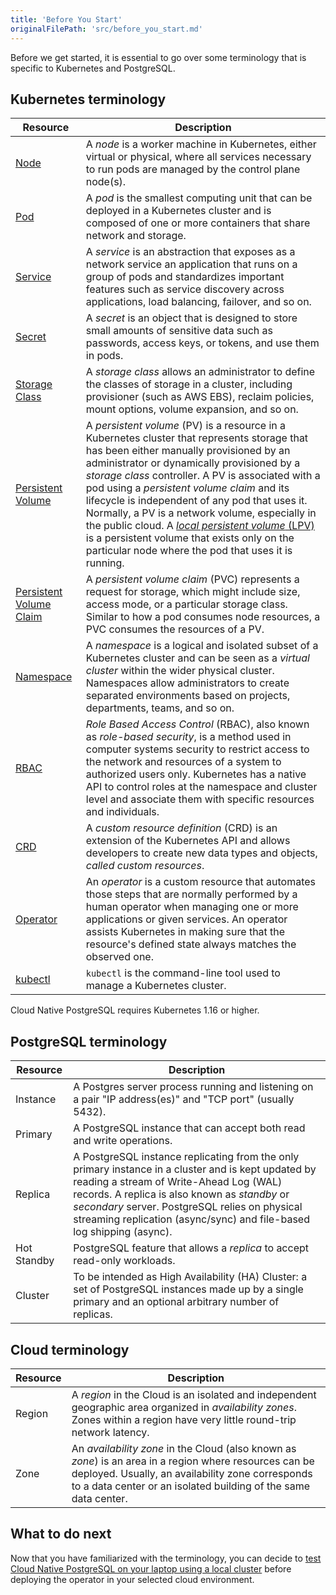 ```yaml
---
title: 'Before You Start'
originalFilePath: 'src/before_you_start.md'
---
```



Before we get started, it is essential to go over some terminology that is
specific to Kubernetes and PostgreSQL.

## Kubernetes terminology

| Resource                                                                                                          | Description                                                                                                                                                                                                                                                                                                                                                                                                                                                                                                                                                                                                         |
|-------------------------------------------------------------------------------------------------------------------|---------------------------------------------------------------------------------------------------------------------------------------------------------------------------------------------------------------------------------------------------------------------------------------------------------------------------------------------------------------------------------------------------------------------------------------------------------------------------------------------------------------------------------------------------------------------------------------------------------------------|
| [Node](https://kubernetes.io/docs/concepts/architecture/nodes/)                                                   | A *node* is a worker machine in Kubernetes, either virtual or physical, where all services necessary to run pods are managed by the control plane node(s).                                                                                                                                                                                                                                                                                                                                                                                                                                                                      |
| [Pod](https://kubernetes.io/docs/concepts/workloads/pods/pod/)                                                    | A *pod* is the smallest computing unit that can be deployed in a Kubernetes cluster and is composed of one or more containers that share network and storage.                                                                                                                                                                                                                                                                                                                                                                                                                                                      |
| [Service](https://kubernetes.io/docs/concepts/services-networking/service/)                                       | A *service* is an abstraction that exposes as a network service an application that runs on a group of pods and standardizes important features such as service discovery across applications, load balancing, failover, and so on.                                                                                                                                                                                                                                                                                                                                                                                |
| [Secret](https://kubernetes.io/docs/concepts/configuration/secret/)                                               | A *secret* is an object that is designed to store small amounts of sensitive data such as passwords, access keys, or tokens, and use them in pods.                                                                                                                                                                                                                                                                                                                                                                                                                                                                   |
| [Storage Class](https://kubernetes.io/docs/concepts/storage/storage-classes/)                                     | A *storage class* allows an administrator to define the classes of storage in a cluster, including provisioner (such as AWS EBS), reclaim policies, mount options, volume expansion, and so on.                                                                                                                                                                                                                                                                                                                                                                                                                     |
| [Persistent Volume](https://kubernetes.io/docs/concepts/storage/persistent-volumes/)                              | A *persistent volume* (PV) is a resource in a Kubernetes cluster that represents storage that has been either manually provisioned by an administrator or dynamically provisioned by a *storage class* controller. A PV is associated with a pod using a *persistent volume claim* and its lifecycle is independent of any pod that uses it. Normally, a PV is a network volume, especially in the public cloud. A [*local persistent volume* (LPV)](https://kubernetes.io/docs/concepts/storage/volumes/#local) is a persistent volume that exists only on the particular node where the pod that uses it is running. |
| [Persistent Volume Claim](https://kubernetes.io/docs/concepts/storage/persistent-volumes/#persistentvolumeclaims) | A *persistent volume claim* (PVC) represents a request for storage, which might include size, access mode, or a particular storage class. Similar to how a pod consumes node resources, a PVC consumes the resources of a PV.                                                                                                                                                                                                                                                                                                                                                                                          |
| [Namespace](https://kubernetes.io/docs/concepts/overview/working-with-objects/namespaces/)                        | A *namespace* is a logical and isolated subset of a Kubernetes cluster and can be seen as a *virtual cluster* within the wider physical cluster. Namespaces allow administrators to create separated environments based on projects, departments, teams, and so on.                                                                                                                                                                                                                                                                                                                                                 |
| [RBAC](https://kubernetes.io/docs/reference/access-authn-authz/rbac/)                                             | *Role Based Access Control* (RBAC), also known as *role-based security*, is a method used in computer systems security to restrict access to the network and resources of a system to authorized users only. Kubernetes has a native API to control roles at the namespace and cluster level and associate them with specific resources and individuals.                                                                                                                                                                                                                                                                  |
| [CRD](https://kubernetes.io/docs/concepts/extend-kubernetes/api-extension/custom-resources/)                      | A *custom resource definition* (CRD) is an extension of the Kubernetes API and allows developers to create new data types and objects, *called custom resources*.                                                                                                                                                                                                                                                                                                                                                                                                                                                   |
| [Operator](https://kubernetes.io/docs/concepts/extend-kubernetes/operator/)                                       | An *operator* is a custom resource that automates those steps that are normally performed by a human operator when managing one or more applications or given services. An operator assists Kubernetes in making sure that the resource's defined state always matches the observed one.                                                                                                                                                                                                                                                                                                                       |
| [kubectl](https://kubernetes.io/docs/reference/kubectl/overview/)                                                 | `kubectl` is the command-line tool used to manage a Kubernetes cluster.                                                                                                                                                                                                                                                                                                                                                                                                                                                                                                                                             |

Cloud Native PostgreSQL requires Kubernetes 1.16 or higher.

## PostgreSQL terminology

| Resource  | Description |
|-------------------------------------------------------------------------------------------------------------------|---------------------------------------------------------------------------------------------------------------------------------------------------------------------------------------------------------------------------------------------------------------------------------------------------------------------------------------------------------------------------------------------------------------------------------------------------------------------------------------------------------------------------------------------------------------------------------------------------------------------|
| Instance | A Postgres server process running and listening on a pair "IP address(es)" and "TCP port" (usually 5432). |
| Primary | A PostgreSQL instance that can accept both read and write operations. |
| Replica | A PostgreSQL instance replicating from the only primary instance in a cluster and is kept updated by reading a stream of Write-Ahead Log (WAL) records. A replica is also known as *standby* or *secondary* server. PostgreSQL relies on physical streaming replication (async/sync) and file-based log shipping (async). |
| Hot Standby | PostgreSQL feature that allows a *replica* to accept read-only workloads. |
| Cluster | To be intended as High Availability (HA) Cluster: a set of PostgreSQL instances made up by a single primary and an optional arbitrary number of replicas. |

## Cloud terminology

| Resource  | Description |
|-------------------------------------------------------------------------------------------------------------------|---------------------------------------------------------------------------------------------------------------------------------------------------------------------------------------------------------------------------------------------------------------------------------------------------------------------------------------------------------------------------------------------------------------------------------------------------------------------------------------------------------------------------------------------------------------------------------------------------------------------|
| Region | A *region* in the Cloud is an isolated and independent geographic area organized in *availability zones*. Zones within a region have very little round-trip network latency. |
| Zone | An *availability zone* in the Cloud (also known as *zone*) is an area in a region where resources can be deployed. Usually, an availability zone corresponds to a data center or an isolated building of the same data center. |

## What to do next

Now that you have familiarized with the terminology, you can decide to
[test Cloud Native PostgreSQL on your laptop using a local cluster](quickstart.md) before deploying the operator in your selected cloud environment.
